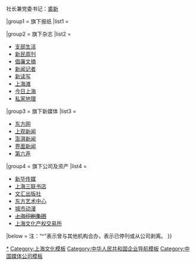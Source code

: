{{Navbox
|listclass=hlist
|name = 上海报业集团
|title = [[上海报业集团]]
|bodyclass = hlist
|above = 前身：[[解放日报报业集团]]、[[文汇新民联合报业集团]]{{.w}}社长兼党委书记：[[裘新]]

|group1 = 旗下报纸
|list1 =
{{Navbox |child
|group1 = 主流报纸
|list1 =
* [[解放日报]]
* [[文汇报 (上海)|文汇报]]
* [[新民晚报]]（及其社区版）
 
|group2 = 其他报纸
|list2 = 
*[[上海日报]]
*[[报刊文摘]]
*{{strike|[[东方早报]]}}<sup>^</sup>
*[[东方体育日报]]
*{{strike|[[新闻晚报]]}}
*[[新闻晨报]]
*[[社区晨报]]
*{{strike|[[i时代报]]}}
*{{strike|[[申江服务导报]]}}
*[[上海法制报]]
*[[上海学生英文报]]
*[[家庭周刊]]
*[[文学报 (上海)|文学报]]
*[[浦东时报]]
*{{strike|[[外滩画报]]}}
*{{strike|[[新民地铁]]}}
}}
 
|group2 = 旗下杂志
|list2 = 
*[[支部生活]]
*[[新民周刊]]
*[[倡廉文摘]]
*[[新闻记者 (杂志)|新闻记者]]
*[[新读写]]
*[[上海滩 (杂志)|上海滩]]
*[[今日上海]]
*[[私家地理]]
 
|group3 = 旗下新媒体
|list3 =
* [[东方网]]
* [[上观新闻]]
* [[澎湃新闻]]
* [[界面新闻]]
* [[第六声]]
 
|group4 = 旗下公司及资产
|list4 = 
*[[新华传媒]]
*[[上海三联书店]]
*[[文汇出版社]]
*[[东方艺术中心]]
*[[城市动漫]]
*<s>[[上海印刷集团]]</s>
*[[上海文化产权交易所]]
 
|below = 注：“^”表示曾与其他机构合办，{{strike|删除线}}表示已停刊或从公司剥离。
}}<noinclude>

[[Category:上海报业集团|*]]
[[Category:上海文化模板]]
[[Category:中华人民共和国企业导航模板]]
[[Category:中国媒体公司模板]]
</noinclude>